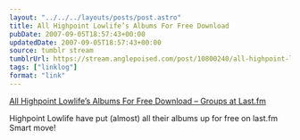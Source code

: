 ```yaml
---
layout: "../../../layouts/posts/post.astro"
title: All Highpoint Lowlife’s Albums For Free Download
pubDate: 2007-09-05T18:57:43+00:00
updatedDate: 2007-09-05T18:57:43+00:00
source: tumblr stream
tumblrUrl: https://stream.anglepoised.com/post/10800240/all-highpoint-lowlifes-albums-for-free-download
tags: ["linklog"]
format: "link"
---
```


[All Highpoint Lowlife’s Albums For Free Download – Groups at Last.fm][1]

Highpoint Lowlife have put (almost) all their albums up for free on last.fm Smart move!

[1]: http://www.last.fm/group/Highpoint+Lowlife/forum/22675/_/323361
